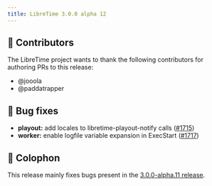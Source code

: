 ```yaml
---
title: LibreTime 3.0.0 alpha 12
---
```



<ReleaseHead date='2022-03-29' version='3.0.0-alpha.12'/>

## :sparkling_heart: Contributors

The LibreTime project wants to thank the following contributors for authoring PRs to this release:

- @jooola
- @paddatrapper

## :bug: Bug fixes

- **playout:** add locales to libretime-playout-notify calls ([#1715](https://github.com/libretime/libretime/issues/1715))
- **worker:** enable logfile variable expansion in ExecStart ([#1717](https://github.com/libretime/libretime/issues/1717))

## :memo: Colophon

This release mainly fixes bugs present in the [3.0.0-alpha.11 release](./3.0.0-alpha.11.md).

